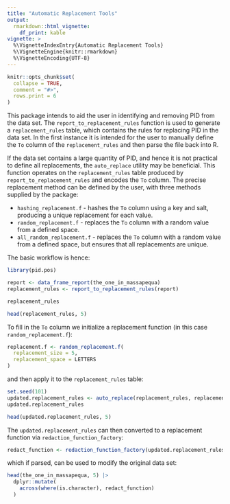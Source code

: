 ```yaml
---
title: "Automatic Replacement Tools"
output: 
  rmarkdown::html_vignette:
    df_print: kable
vignette: >
  %\VignetteIndexEntry{Automatic Replacement Tools}
  %\VignetteEngine{knitr::rmarkdown}
  %\VignetteEncoding{UTF-8}
---
```


```r
knitr::opts_chunk$set(
  collapse = TRUE,
  comment = "#>",
  rows.print = 6
)
```


This package intends to aid the user in identifying and removing PID from the data set.
The `report_to_replacement_rules` function is used to generate a `replacement_rules` table, which
contains the rules for replacing PID in the data set.  In the first instance it is intended 
for the user to manually define the `To` column of the `replacement_rules` and then parse the 
file back into R.

If the data set contains a large quantity of PID, and hence it is not practical to
define all replacements, the `auto_replace` utility may be beneficial.  This function
operates on the `replacement_rules` table produced by `report_to_replacement_rules` 
and encodes the `To` column.   The precise replacement method can be defined by the user, 
with three methods supplied by the package:

- `hashing_replacement.f` - hashes the `To` column using a key and salt, 
  producing a unique replacement for each value.
- `random_replacement.f` - replaces the `To` column with a random value from a defined space.
- `all_random_replacement.f` - replaces the `To` column with a random value from a defined space, 
  but ensures that all replacements are unique.
  
The basic workflow is hence:

```r
library(pid.pos)

report <- data_frame_report(the_one_in_massapequa)
replacement_rules <- report_to_replacement_rules(report)

replacement_rules
```

``` r
head(replacement_rules, 5)
```

To fill in the `To` column we initialize a replacement function (in this case `random_replacement.f`):
  
``` r
replacement.f <- random_replacement.f(
  replacement_size = 5,
  replacement_space = LETTERS
)
```

and then apply it to the `replacement_rules` table:

``` r
set.seed(101)
updated.replacement_rules <- auto_replace(replacement_rules, replacement.f)
updated.replacement_rules
```
``` r
head(updated.replacement_rules, 5)
```

The `updated.replacement_rules` can then converted to a replacement function via `redaction_function_factory`: 

``` r
redact_function <- redaction_function_factory(updated.replacement_rules)
```

which if parsed, can be used to modify the original data set:    

``` r
head(the_one_in_massapequa, 5) |>
  dplyr::mutate(
    across(where(is.character), redact_function)
  )
```

